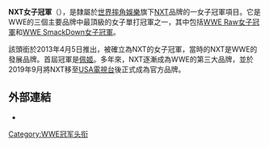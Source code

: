 {{expand|time=2013-06-18T23:15:30+00:00}}
{{Infobox championship
| 冠軍名稱          = NXT女子冠軍
| 圖像              = Paige as NXT Women's Champion WrestleMania Axxess 2014 3.jpg
| 圖像大小          =
| 圖像說明          = NXT女子冠軍（手持者為首任NXT女子冠軍[[佩姬|佩姬]]）
| 現任冠軍王者     = Mandy Rose
| 勝利日期          = 2021年10月26日
| 隸屬於            = [[世界摔角娛樂|世界摔角娛樂]][[WWE_NXT|NXT]]
| 創建日期          = 2013年4月5日
| 最多勝利次數保持人 = {{tsl|en|Shayna Baszler|沙伊納·巴斯勒}}和[[夏洛特·福萊爾|夏洛特·福萊爾]]（2次）
| 首任冠軍          = [[佩姬|佩姬]]
| 最長連任時間保持人 = {{tsl|en|Asuka (wrestler)|華名}}（510天）
| 最短連任時間保持人 = {{tsl|en|Kairi Sane|寶城海裡}}（71天）
| 最年長冠軍王者 = {{tsl|en|Shayna Baszler|沙伊納·巴斯勒}}（{{age in years and days|1980|08|08|2018|10|28}}）
| 最年輕冠軍王者    = [[佩姬|佩姬]]（{{age in years and days|1992|08|17|2013|06|20}}）
| 最重冠軍王者      = Raquel González（{{weight|kg=80}}）
| 最輕冠軍王者      = {{tsl|en|Kairi Sane|寶城海裡}}（{{weight|kg=52}}）
| 舊時名稱          =
| 舊時設計          =
}}

'''NXT女子冠軍'''（{{lang-en|'''NXT Women's Championship'''}}），是隸屬於[[世界摔角娛樂|世界摔角娛樂]]旗下[[WWE_NXT|NXT]]品牌的一女子冠軍項目。它是WWE的三個主要品牌中最頂級的女子單打冠軍之一，其中包括[[Raw_女子冠軍|WWE Raw女子冠軍]]和[[WWE_SmackDown女子冠軍|WWE SmackDown女子冠軍]]。

該頭銜於2013年4月5日推出，被確立為NXT的女子冠軍，當時的NXT是WWE的發展品牌。首屆冠軍是[[佩姬|佩姬]]。多年來，NXT逐漸成為WWE的第三大品牌，並於2019年9月將NXT移至[[USA電視台|USA電視台]]後正式成為官方品牌。

== 外部連結 ==
* {{cite web|url=http://www.wwe.com/classics/titlehistory/nxt-womens-championship|title=NXT女子冠軍歷史|accessdate=2020-04-06|archive-date=2015-11-12|archive-url=https://web.archive.org/web/20151112205524/http://www.wwe.com/classics/titlehistory/nxt-womens-championship|dead-url=no}}{{en}}

{{WWE冠軍列表|NXT女子冠軍}}

[[Category:WWE冠军头衔|Category:WWE冠军头衔]]
